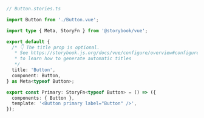 ```ts
// Button.stories.ts

import Button from './Button.vue';

import type { Meta, StoryFn } from '@storybook/vue';

export default {
  /* 👇 The title prop is optional.
   * See https://storybook.js.org/docs/vue/configure/overview#configure-story-loading
   * to learn how to generate automatic titles
   */
  title: 'Button',
  component: Button,
} as Meta<typeof Button>;

export const Primary: StoryFn<typeof Button> = () => ({
  components: { Button },
  template: '<Button primary label="Button" />',
});
```